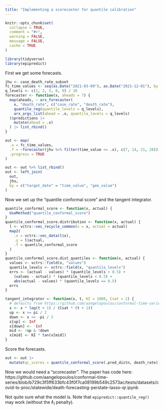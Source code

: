 ```yaml
---
title: "Implementing a scorecaster for quantile calibration"
---
```


```r
knitr::opts_chunk$set(
  collapse = TRUE,
  comment = "#>",
  warning = FALSE,
  message = FALSE,
  cache = TRUE
)
```


```r
library(tidyverse)
library(epipredict)
```

First we get some forecasts.

```r
jhu <- case_death_rate_subset
fc_time_values <- seq(as.Date("2021-03-09"), as.Date("2021-12-01"), by = "4 weeks")
q_levels <- c(1, 2, 5, 8, 9) / 10
forecaster <- function(x, aheads = 7) {
  map(aheads, ~ arx_forecaster(
    x, "death_rate", c("case_rate", "death_rate"),
    quantile_reg(quantile_levels = q_levels),
    arx_args_list(ahead = .x, quantile_levels = q_levels)
  )$predictions |>
    mutate(ahead = .x)
  ) |> list_rbind()
}

out <- map(
  .x = fc_time_values,
  .f = ~forecaster(jhu %>% filter(time_value <= .x), c(7, 14, 21, 28)),
  .progress = TRUE
)

out <- out %>% list_rbind()
out <- left_join(
  out,
  jhu,
  by = c("target_date" = "time_value", "geo_value")
)
```

Now we set up the "quantile conformal score" and the tangent integrator.

```r
quantile_conformal_score <- function(x, actual) {
  UseMethod("quantile_conformal_score")
}
quantile_conformal_score.distribution <- function(x, actual) {
  l <- vctrs::vec_recycle_common(x = x, actual = actual)
  map2(
    .x = vctrs::vec_data(l$x),
    .y = l$actual,
    .f = quantile_conformal_score
  )
}
quantile_conformal_score.dist_quantiles <- function(x, actual) {
  values <- vctrs::field(x, "values")
  quantile_levels <- vctrs::field(x, "quantile_levels")
  errs <- (actual - values) * (quantile_levels > 0.5) +
    (values - actual) * (quantile_levels < 0.5) +
    abs(actual - values) * (quantile_levels == 0.5)
  errs
}

tangent_integrator <- function(x, t, KI = 1000, Csat = 2) {
  # defaults from https://github.com/aangelopoulos/conformal-time-series/blob/b729c3f5ff633bfc43f0f7ca08199b549c2573ac/tests/configs/ca-COVID-deaths-4wk.yaml#L41
  x <- x * log(t + 1) / (Csat * (t + 1))
  up <- x >= pi / 2
  down <- x <= -pi / 2
  x[up] <- Inf
  x[down] <- -Inf
  mid <- !up & !down
  x[mid] <- KI * tan(x[mid])
}
```

Score the forecasts.

```r
out <- out |>
  mutate(qc_scores = quantile_conformal_score(.pred_distn, death_rate))
```

Now we would need a "scorecaster". The paper has code here: 
https://github.com/aangelopoulos/conformal-time-series/blob/b729c3f5ff633bfc43f0f7ca08199b549c2573ac/tests/datasets/covid-ts-proc/statewide/death-forecasting-perstate-lasso-qr.ipynb

Not quite sure what the model is. Note that `epipredict::quantile_reg()` may work
(without the $\ell_1$ penalty).
